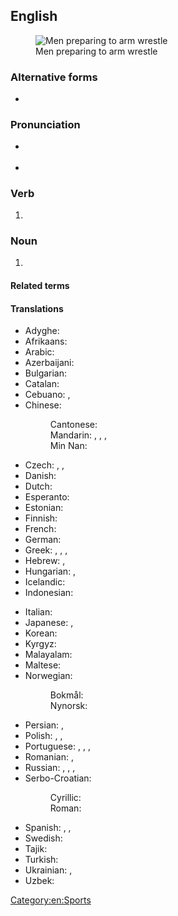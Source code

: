 {{also|arm-wrestling}}

==English==
{{wikipedia}}
[[Image:Wikimania_4_augustus_2005_011.jpg|thumb|Men preparing to arm wrestle]]

===Alternative forms===
* {{alter|en|arm-wrestling}}

===Pronunciation===
* {{a|UK}} {{IPA|/ˈɑːm ˌɹɛs.lɪŋ/|lang=en}}
* {{a|US}} {{IPA|/ˈɑɹm ˌɹɛs.lɪŋ/|lang=en}}

===Verb===
{{head|en|verb form}}

# {{en-third-person singular of|arm wrestle}}

===Noun===
{{en-noun|-}}

# {{l|en|A [[strength]] [[sport]] with two [[participant]]s, in which each participant [[grip]]s the other's [[hand]] and tries to [[pin]] the other's arm onto a [[surface]].}}

====Related terms====
{{rel2
|en|arm wrestle
|arm wrestler
}}

====Translations====
{{trans-top|a sport}}
* Adyghe: {{t|ady|ӏэтэчэн}}
* Afrikaans: {{t|af|armdruk}}
* Arabic: {{t|ar|مُصَارَعَة ذراعية|f}}
* Azerbaijani: {{t|az|armrestlinq}}
* Bulgarian: {{t|bg|канадска борба|f}}
* Catalan: {{t+|ca|torcebraç|m}}
* Cebuano: {{t|ceb|bo}}, {{t|ceb|gangi}}
* Chinese:
*: Cantonese: {{t|yue|拗手瓜|tr=aau2 sau2 gwaa1}}
*: Mandarin: {{t|cmn|比腕力|tr=bǐwànlì}}, {{t|cmn|掰手腕|tr=bāishǒuwàn}}, {{t|cmn|扳手勁|tr=bānshǒujìn}}, {{t|cmn|掰腕子|tr=bāiwànzi}}
*: Min Nan: {{t+|nan|遏手把|tr=at-chhiú-pà}}
* Czech: {{t|cs|sportovní přetláčení rukou|m}}, {{t|cs|přetláčení|m}}, {{t+|cs|páka|f}}
* Danish: {{t|da|armlægning|c}}
* Dutch: {{t|nl|armworsteling|f}}
* Esperanto: {{t|eo|pojnduelo}}
* Estonian: {{t|et|käesurumine}}
* Finnish: {{t+|fi|kädenvääntö}}
* French: {{t+|fr|bras de fer|m}}
* German: {{t|de|Armdrücken|n}}
* Greek: {{t+|el|μπρα-ντε-φέρ|n}}, {{t+|el|μπραντεφέρ|n}}, {{t+|el|πάλη βραχίονα|f}}, {{t+|el|χειροπάλη|f}}
* Hebrew: {{t+|he|הוֹרָדֵת יָדַיִם|f}}, {{t+|he|הוֹרָדֵת ידיים|f}}
* Hungarian: {{t|hu|karbirkózás}}, {{t|hu|szkander}}
* Icelandic: {{t+|is|sjómaður|m}}
* Indonesian: {{t+|id|panco}}
{{trans-mid}}
* Italian: {{t|it|braccio di ferro|m}}
* Japanese: {{t+|ja|アームレスリング|tr=āmu resuringu}}, {{t|ja|腕相撲|tr=うでずもう, udezumō}}
* Korean: {{t|ko|팔씨름}}
* Kyrgyz: {{t|ky|кол күрөш}}
* Malayalam: {{t|ml|പഞ്ചഗുസ്തി}}
* Maltese: {{t|mt|tal-id}}
* Norwegian:
*: Bokmål: {{t|nb|håndbak|m}}
*: Nynorsk: {{t|nn|handbak|m}}
* Persian: {{t|fa|مچ‌اندازی}}, {{t|fa|مچ اندازی}}
* Polish: {{t|pl|siłowanie na rękę|n}}, {{t|pl|siłowanie się|n}}, {{t|pl|siłowanie się na rękę|n}}
* Portuguese: {{t|pt|queda de braço|f}}, {{t+|pt|braço de ferro|m}}, {{t|pt|luta de braço|f}}, {{t|pt|quebra de braço|f}}
* Romanian: {{t|ro|skandenberg|n}}, {{t|ro|skanderbeg|n}}
* Russian: {{t|ru|борьба́ на рука́х|f}}, {{t+|ru|армре́стлинг|m|tr=armrɛ́stling}}, {{t+|ru|рукобо́рье|n}}, {{t+|ru|армспо́рт|m}}
* Serbo-Croatian:
*: Cyrillic: {{t|sh|хр̀ва̄ње рукама|n}}
*: Roman: {{t|sh|hr̀vānje rukama|n}}
* Spanish: {{t+|es|pulso|m}}, {{t|es|fuerzitas|m}}, {{t+|es|pulseada|f}}
* Swedish: {{t+|sv|armbrytning|c}}
* Tajik: {{t|tg|дастхобонӣ}}
* Turkish: {{t+|tr|bilek güreşi}}
* Ukrainian: {{t|uk|рукоборство}}, {{t|uk|армрестлінг}}
* Uzbek: {{t|uz|armrestling}}
{{trans-bottom}}

[[Category:en:Sports]]